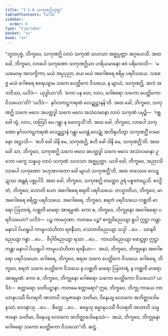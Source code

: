 ```yaml
---
title: "3.1.6 သကုဏဂ္ဃိသုတ္တ"
tableOfContents: false
sidebar:
  order: 6
type: "tipitaka"
basket: "su"
book: "sn"
---
```



<DynamicBreadcrumb />

<Division number="372" book="sn" e="ch" v="18" p="334">

<Paragraph number="771" book="sn">
“ဘူတပုဗ္ဗံ, ဘိက္ခဝေ, သကုဏဂ္ဃိ လာပံ သကုဏံ သဟသာ အဇ္ဈပ္ပတ္တာ အဂ္ဂဟေသိ. အထ ခေါ, ဘိက္ခဝေ, လာပေါ သကုဏော သကုဏဂ္ဃိယာ ဟရိယမာနော ဧဝံ ပရိဒေဝသိ—  ‘မယမေဝမှ အလက္ခိကာ, မယံ အပ္ပပုညာ, ယေ မယံ အဂေါစရေ စရိမှ ပရဝိသယေ. သစေဇ္ဇ မယံ ဂေါစရေ စရေယျာမ သကေ ပေတ္တိကေ ဝိသယေ, န မျာယံ, သကုဏဂ္ဃိ, အလံ အဘဝိဿ, ယဒိဒံ—  ယုဒ္ဓါယာ’တိ. ‘ကော ပန တေ, လာပ, ဂေါစရော သကော ပေတ္တိကော ဝိသယော’တိ? ‘ယဒိဒံ—  နင်္ဂလကဋ္ဌကရဏံ လေဍ္ဍုဋ္ဌာနန်’တိ. အထ ခေါ, ဘိက္ခဝေ, သကုဏဂ္ဃိ သကေ ဗလေ အပတ္ထဒ္ဓါ သကေ ဗလေ အသံဝဒမာနာ လာပံ သကုဏံ ပမုဉ္စိ—  ‘ဂစ္ဆ ခေါ တွံ, လာပ, တတြပိ မေ ဂန္တွာ န မောက္ခသီ’တိ.
</Paragraph>

<Paragraph number="772" book="sn">
အထ ခေါ, ဘိက္ခဝေ, လာပေါ သကုဏော နင်္ဂလကဋ္ဌကရဏံ လေဍ္ဍုဋ္ဌာနံ ဂန္တွာ မဟန္တံ လေဍ္ဍုံ အဘိရုဟိတွာ သကုဏဂ္ဃိံ ဝဒမာနော အဋ္ဌာသိ—  ‘ဧဟိ ခေါ ဒါနိ မေ, သကုဏဂ္ဃိ, ဧဟိ ခေါ ဒါနိ မေ, သကုဏဂ္ဃီ’တိ. အထ ခေါ သာ, ဘိက္ခဝေ, သကုဏဂ္ဃိ သကေ ဗလေ အပတ္ထဒ္ဓါ သကေ ဗလေ အသံဝဒမာနာ ဥဘော ပက္ခေ သန္နယှ လာပံ သကုဏံ သဟသာ အဇ္ဈပ္ပတ္တာ. ယဒါ ခေါ, ဘိက္ခဝေ, အညာသိ လာပေါ သကုဏော ‘ဗဟုအာဂတော ခေါ မျာယံ သကုဏဂ္ဃီ’တိ, အထ တဿေဝ လေဍ္ဍုဿ အန္တရံ ပစ္စုပါဒိ. အထ ခေါ, ဘိက္ခဝေ, သကုဏဂ္ဃိ တတ္ထေဝ ဥရံ ပစ္စတာဠေသိ. ဧဝဉှိ တံ, ဘိက္ခဝေ, ဟောတိ ယော အဂေါစရေ စရတိ ပရဝိသယေ.
</Paragraph>

<Paragraph number="773" book="sn">
တသ္မာတိဟ, ဘိက္ခဝေ, မာ အဂေါစရေ စရိတ္ထ ပရဝိသယေ. အဂေါစရေ, ဘိက္ခဝေ, စရတံ ပရဝိသယေ လစ္ဆတိ မာရော ဩတာရံ, လစ္ဆတိ မာရော အာရမ္မဏံ. ကော စ, ဘိက္ခဝေ, ဘိက္ခုနော အဂေါစရော ပရဝိသယော? ယဒိဒံ—  ပဉ္စ ကာမဂုဏာ. ကတမေ ပဉ္စ? စက္ခုဝိညေယျာ ရူပါ ဣဋ္ဌာ ကန္တာ မနာပါ ပိယရူပါ ကာမူပသံဟိတာ ရဇနီယာ, သောတဝိညေယျာ သဒ္ဒါ …ပေ…  ဃာနဝိညေယျာ ဂန္ဓာ …ပေ…  ဇိဝှါဝိညေယျာ ရသာ …ပေ…  ကာယဝိညေယျာ ဖောဋ္ဌဗ္ဗာ ဣဋ္ဌာ ကန္တာ မနာပါ ပိယရူပါ ကာမူပသံဟိတာ ရဇနီယာ—  အယံ, ဘိက္ခဝေ, ဘိက္ခုနော အဂေါစရော ပရဝိသယော.
</Paragraph>

<Paragraph number="774" book="sn">
ဂေါစရေ, ဘိက္ခဝေ, စရထ သကေ ပေတ္တိကေ ဝိသယေ. ဂေါစရေ, ဘိက္ခဝေ, စရတံ သကေ ပေတ္တိကေ ဝိသယေ န လစ္ဆတိ မာရော ဩတာရံ, န လစ္ဆတိ မာရော အာရမ္မဏံ. ကော စ, ဘိက္ခဝေ, ဘိက္ခုနော ဂေါစရော သကော ပေတ္တိကော ဝိသယော? ယဒိဒံ—  စတ္တာရော သတိပဋ္ဌာနာ. ကတမေ စတ္တာရော? ဣဓ, ဘိက္ခဝေ, ဘိက္ခု ကာယေ ကာယာနုပဿီ ဝိဟရတိ အာတာပီ သမ္ပဇာနော သတိမာ, ဝိနေယျ လောကေ အဘိဇ္ဈာဒေါမနဿံ; ဝေဒနာသု …ပေ…  စိတ္တေ …ပေ…  ဓမ္မေသု ဓမ္မာနုပဿီ ဝိဟရတိ အာတာပီ သမ္ပဇာနော သတိမာ, ဝိနေယျ လောကေ အဘိဇ္ဈာဒေါမနဿံ—  အယံ, ဘိက္ခဝေ, ဘိက္ခုနော ဂေါစရော သကော ပေတ္တိကော ဝိသယော”တိ.

</Paragraph>
</Division>

<Paragraph number="775" type="center" book="sn">
ဆဋ္ဌံ.
</Paragraph>